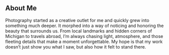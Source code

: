 ## About Me

Photography started as a creative outlet for me and quickly grew into something much deeper. It morphed into a way of noticing and honoring the beauty that surrounds us. From local landmarks and hidden corners of Michigan to travels abroad, I’m always chasing light, atmosphere, and those fleeting details that make a moment unforgettable. My hope is that my work doesn’t just show you what I saw, but also how it felt to stand there.
